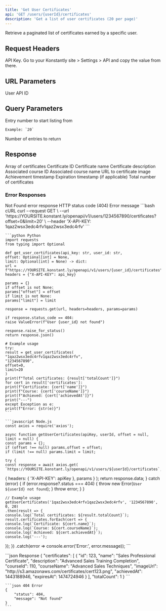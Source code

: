 ```yaml
---
title: 'Get User Certificates'
api: 'GET /users/{userId}/certificates'
description: 'Get a list of user certificates (20 per page)'
---
```


Retrieve a paginated list of certificates earned by a specific user.

## Request Headers

<ParamField header="X-API-KEY" type="string" required>
    API Key. Go to your Konstantly site > Settings > API and copy the value from there.
</ParamField>

## URL Parameters

<ParamField path="userId" type="string" required>
    User API ID
</ParamField>

## Query Parameters

<ParamField query="offset" type="integer">
    Entry number to start listing from

    Example: `20`
</ParamField>

<ParamField query="limit" type="integer" default="20">
    Number of entries to return
</ParamField>

## Response

<ResponseField name="certificates" type="array" required>
    Array of certificates
    <Expandable title="Certificate properties">
        <ResponseField name="id" type="integer" required>Certificate ID</ResponseField>
        <ResponseField name="name" type="string" required>Certificate name</ResponseField>
        <ResponseField name="description" type="string" required>Certificate description</ResponseField>
        <ResponseField name="courseId" type="integer" required>Associated course ID</ResponseField>
        <ResponseField name="courseName" type="string" required>Associated course name</ResponseField>
        <ResponseField name="imageUrl" type="string" required>URL to certificate image</ResponseField>
        <ResponseField name="achievedAt" type="integer" required>Achievement timestamp</ResponseField>
        <ResponseField name="expiresAt" type="integer">Expiration timestamp (if applicable)</ResponseField>
    </Expandable>
</ResponseField>

<ResponseField name="totalCount" type="integer" required>
    Total number of certificates
</ResponseField>

### Error Responses

<ResponseField name="404" type="object">
    Not Found error response
    <Expandable title="Error object properties">
        <ResponseField name="status" type="integer" required>HTTP status code (404)</ResponseField>
        <ResponseField name="message" type="string" required>Error message</ResponseField>
    </Expandable>
</ResponseField>

<RequestExample>
    ```bash cURL
    curl --request GET \
    --url 'https://YOURSITE.konstant.ly/openapi/v1/users/1234567890/certificates?offset=0&limit=20' \
    --header 'X-API-KEY: 1qaz2wsx3edc4rfv1qaz2wsx3edc4rfv'
    ```

    ```python Python
    import requests
    from typing import Optional

    def get_user_certificates(api_key: str, user_id: str,
    offset: Optional[int] = None,
    limit: Optional[int] = None) -> dict:
    url = f"https://YOURSITE.konstant.ly/openapi/v1/users/{user_id}/certificates"
    headers = {"X-API-KEY": api_key}

    params = {}
    if offset is not None:
    params["offset"] = offset
    if limit is not None:
    params["limit"] = limit

    response = requests.get(url, headers=headers, params=params)

    if response.status_code == 404:
    raise ValueError(f"User {user_id} not found")

    response.raise_for_status()
    return response.json()

    # Example usage
    try:
    result = get_user_certificates(
    "1qaz2wsx3edc4rfv1qaz2wsx3edc4rfv",
    "1234567890",
    offset=0,
    limit=20
    )
    print(f"Total certificates: {result['totalCount']}")
    for cert in result['certificates']:
    print(f"Certificate: {cert['name']}")
    print(f"Course: {cert['courseName']}")
    print(f"Achieved: {cert['achievedAt']}")
    print("---")
    except Exception as e:
    print(f"Error: {str(e)}")
    ```

    ```javascript Node.js
    const axios = require('axios');

    async function getUserCertificates(apiKey, userId, offset = null, limit = null) {
    const params = {};
    if (offset !== null) params.offset = offset;
    if (limit !== null) params.limit = limit;

    try {
    const response = await axios.get(
    `https://YOURSITE.konstant.ly/openapi/v1/users/${userId}/certificates`,
{
    headers: {
    'X-API-KEY': apiKey
},
    params
}
    );
    return response.data;
} catch (error) {
    if (error.response?.status === 404) {
    throw new Error(`User ${userId} not found`);
}
    throw error;
}
}

    // Example usage
    getUserCertificates('1qaz2wsx3edc4rfv1qaz2wsx3edc4rfv', '1234567890', 0, 20)
    .then(result => {
    console.log(`Total certificates: ${result.totalCount}`);
    result.certificates.forEach(cert => {
    console.log(`Certificate: ${cert.name}`);
    console.log(`Course: ${cert.courseName}`);
    console.log(`Achieved: ${cert.achievedAt}`);
    console.log('---');
});
})
    .catch(error => console.error('Error:', error.message));
    ```
</RequestExample>

<ResponseExample>
    ```json Response
    {
        "certificates": [
    {
        "id": 123,
        "name": "Sales Professional Certificate",
        "description": "Advanced Sales Training Completion",
        "courseId": 110,
        "courseName": "Advanced Sales Techniques",
        "imageUrl": "http://s3.amazonaws.com/certificates/cert123.png",
        "achievedAt": 1443188946,
        "expiresAt": 1474724946
    }
        ],
        "totalCount": 1
    }
    ```

    ```json 404 Error
    {
        "status": 404,
        "message": "Not found"
    }
    ```
</ResponseExample>